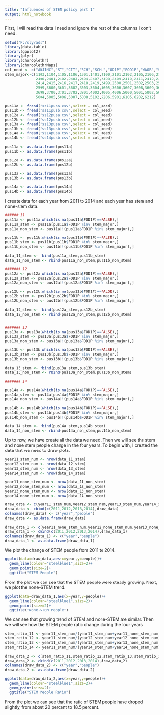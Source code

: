 ---
title: "Influences of STEM policy part 1"
output: html_notebook
---
First, I will read the data I need and ignore the rest of the columns I don't need.

```{r}
setwd("F:/sly/ads")
library(data.table)
library(ggplot2)
library(plyr)
library(choroplethr)
library(choroplethrMaps)
col_need <- c("ADJINC","ST","CIT","SCH","SCHL","OD1P","FOD1P","WAOB","SCIENGP","SCIENGRLP","POBP")
stem_major<-c(1103,1104,1105,1106,1301,1401,2100,2101,2102,2105,2106,2107,
              2400,2401,2402,2403,2404,2407,2408,2409,2410,2411,2412,2413,
              2414,2415,2416,2417,2418,2419,2499,2500,2501,2502,2503,2504,
              2599,3600,3601,3602,3603,3604,3605,3606,3607,3608,3609,3611,
              3699,3700,3701,3702,3801,4002,4005,4006,5000,5001,5002,5003,
              5004,5005,5006,5007,5008,5102,5206,5901,6105,6202,6212)

pus11a <- fread("ss11pusa.csv",select = col_need)
pus11b <- fread("ss11pusb.csv",select = col_need)
pus12a <- fread("ss12pusa.csv",select = col_need)
pus12b <- fread("ss12pusb.csv",select = col_need)
pus13a <- fread("ss13pusa.csv",select = col_need)
pus13b <- fread("ss13pusb.csv",select = col_need)
pus14a <- fread("ss14pusa.csv",select = col_need)
pus14b <- fread("ss14pusb.csv",select = col_need)

pus11a <- as.data.frame(pus11a)
pus11b <- as.data.frame(pus11b)

pus12a <- as.data.frame(pus12a)
pus12b <- as.data.frame(pus12b)

pus13a <- as.data.frame(pus13a)
pus13b <- as.data.frame(pus13b)

pus14a <- as.data.frame(pus14a)
pus14b <- as.data.frame(pus14b)

```

I create data for each year from 2011 to 2014 and each year has stem and none-stem data.

```{r}
###### 11
pus11a <- pus11a[which(is.na(pus11a$FOD1P)==FALSE),]
pus11a_stem <- pus11a[pus11a$FOD1P %in% stem_major,]
pus11a_non_stem <- pus11a[!(pus11a$FOD1P %in% stem_major),]

pus11b <- pus11b[which(is.na(pus11b$FOD1P)==FALSE),]
pus11b_stem <- pus11b[pus11b$FOD1P %in% stem_major,]
pus11b_non_stem <- pus11b[!(pus11b$FOD1P %in% stem_major),]

data_11_stem <- rbind(pus11a_stem,pus11b_stem)
data_11_non_stem <- rbind(pus11a_non_stem,pus11b_non_stem)

####### 12 
pus12a <- pus12a[which(is.na(pus12a$FOD1P)==FALSE),]
pus12a_stem <- pus12a[pus12a$FOD1P %in% stem_major,]
pus12a_non_stem <- pus12a[!(pus12a$FOD1P %in% stem_major),]

pus12b <- pus12b[which(is.na(pus12b$FOD1P)==FALSE),]
pus12b_stem <- pus12b[pus12b$FOD1P %in% stem_major,]
pus12b_non_stem <- pus12b[!(pus12b$FOD1P %in% stem_major),]

data_12_stem <- rbind(pus12a_stem,pus12b_stem)
data_12_non_stem <- rbind(pus12a_non_stem,pus12b_non_stem)


####### 13
pus13a <- pus13a[which(is.na(pus13a$FOD1P)==FALSE),]
pus13a_stem <- pus13a[pus13a$FOD1P %in% stem_major,]
pus13a_non_stem <- pus13a[!(pus13a$FOD1P %in% stem_major),]

pus13b <- pus13b[which(is.na(pus13b$FOD1P)==FALSE),]
pus13b_stem <- pus13b[pus13b$FOD1P %in% stem_major,]
pus13b_non_stem <- pus13b[!(pus13b$FOD1P %in% stem_major),]

data_13_stem <- rbind(pus13a_stem,pus13b_stem)
data_13_non_stem <- rbind(pus13a_non_stem,pus13b_non_stem)

####### 14

pus14a <- pus14a[which(is.na(pus14a$FOD1P)==FALSE),]
pus14a_stem <- pus14a[pus14a$FOD1P %in% stem_major,]
pus14a_non_stem <- pus14a[!(pus14a$FOD1P %in% stem_major),]

pus14b <- pus14b[which(is.na(pus14b$FOD1P)==FALSE),]
pus14b_stem <- pus14b[pus14b$FOD1P %in% stem_major,]
pus14b_non_stem <- pus14b[!(pus14b$FOD1P %in% stem_major),]

data_14_stem <- rbind(pus14a_stem,pus14b_stem)
data_14_non_stem <- rbind(pus14a_non_stem,pus14b_non_stem)
```

Up to now, we have create all the data we need.
Then we will see the stem and none stem people change in the four years.
To begin with, I created the data that we need to draw plots.

```{r}
year11_stem_num <- nrow(data_11_stem)
year12_stem_num <- nrow(data_12_stem)
year13_stem_num <- nrow(data_13_stem)
year14_stem_num <- nrow(data_14_stem)

year11_none_stem_num <- nrow(data_11_non_stem)
year12_none_stem_num <- nrow(data_12_non_stem)
year13_none_stem_num <- nrow(data_13_non_stem)
year14_none_stem_num <- nrow(data_14_non_stem)

draw_data <- c(year11_stem_num,year12_stem_num,year13_stem_num,year14_stem_num)
draw_data <- cbind(c(2011,2012,2013,2014),draw_data)
colnames(draw_data) <- c("year","people")
draw_data <- as.data.frame(draw_data)

draw_data_1 <- c(year11_none_stem_num,year12_none_stem_num,year13_none_stem_num,year14_none_stem_num)
draw_data_1 <- cbind(c(2011,2012,2013,2014),draw_data_1)
colnames(draw_data_1) <- c("year","people")
draw_data_1 <- as.data.frame(draw_data_1)
```

We plot the change of STEM people from 2011 to 2014.

```{r}
ggplot(data=draw_data,aes(x=year,y=people))+
  geom_line(colour="steelblue1",size=2)+
  geom_point(size=2)+
  ggtitle("STEM People")
```

From the plot we can see that the STEM people were steady growing.
Next, we plot the none-STEM trend.
```{r}
ggplot(data=draw_data_1,aes(x=year,y=people))+
  geom_line(colour="steelblue1",size=2)+
  geom_point(size=2)+
  ggtitle("None-STEM People")
```

We can see that growing trend of STEM and none-STEM are similar.
Then we will see how the STEM people ratio change during the four years.

```{r}
stem_ratio_11 <- year11_stem_num/(year11_stem_num+year11_none_stem_num)
stem_ratio_12 <- year11_stem_num/(year12_stem_num+year12_none_stem_num)
stem_ratio_13 <- year11_stem_num/(year13_stem_num+year13_none_stem_num)
stem_ratio_14 <- year11_stem_num/(year14_stem_num+year14_none_stem_num)

draw_data_2 <- c(stem_ratio_11,stem_ratio_12,stem_ratio_13,stem_ratio_14)
draw_data_2 <- cbind(c(2011,2012,2013,2014),draw_data_2)
colnames(draw_data_2) <- c("year","people")
draw_data_2 <- as.data.frame(draw_data_2)

ggplot(data=draw_data_2,aes(x=year,y=people))+
  geom_line(colour="steelblue1",size=2)+
  geom_point(size=2)+
  ggtitle("STEM People Ratio")

```

From the plot we can see that the ratio of STEM people have droped slightly, from about 20 percent to 18.5 percent.

